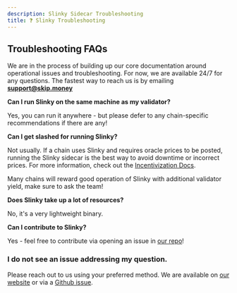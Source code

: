 ```yaml
---
description: Slinky Sidecar Troubleshooting
title: ❓ Slinky Troubleshooting
---
```


## Troubleshooting FAQs

We are in the process of building up our core documentation around operational issues and troubleshooting. For now, we are available 24/7 for any questions.
The fastest way to reach us is by emailing <b>support@skip.money</b>

<b>Can I run Slinky on the same machine as my validator?</b>

Yes, you can run it anywhere - but please defer to any chain-specific recommendations if there are any!

<b>Can I get slashed for running Slinky?</b>

Not usually. If a chain uses Slinky and requires oracle prices to be posted, running the Slinky sidecar is the best way to avoid downtime or incorrect prices.
For more information, check out the [Incentivization Docs](/general/slashing.mdx).

Many chains will reward good operation of Slinky with additional validator yield, make sure to ask the team!

<b>Does Slinky take up a lot of resources?</b>

No, it's a very lightweight binary.

<b>Can I contribute to Slinky?</b>

Yes - feel free to contribute via opening an issue in [our repo](https://github.com/skip-mev/docs)!

### I do not see an issue addressing my question.

Please reach out to us using your preferred method. We are available on [our website](https://skip.money/contact) or via a [Github issue](https://github.com/skip-mev/docs/issues/new).
